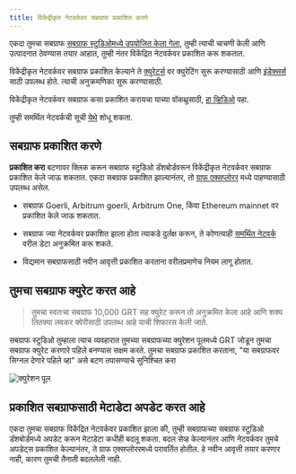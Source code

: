 ```yaml
---
title: विकेंद्रीकृत नेटवर्कवर सबग्राफ प्रकाशित करणे
---
```


एकदा तुमचा सबग्राफ [सबग्राफ स्टुडिओमध्ये उपयोजित केला गेला](/deploying/deploying-a-subgraph-to-studio), तुम्ही त्याची चाचणी केली आणि उत्पादनात ठेवण्यास तयार आहात, तुम्ही नंतर विकेंद्रित नेटवर्कवर प्रकाशित करू शकतात.

विकेंद्रीकृत नेटवर्कवर सबग्राफ प्रकाशित केल्याने ते [क्युरेटर्स](/network/curating) वर क्युरेटिंग सुरू करण्यासाठी आणि [इंडेक्सर्स](/network/indexing) साठी उपलब्ध होते. त्याची अनुक्रमणिका सुरू करण्यासाठी.

विकेंद्रीकृत नेटवर्कवर सबग्राफ कसा प्रकाशित करायचा याच्या वॉकथ्रूसाठी, [हा व्हिडिओ](https://youtu.be/HfDgC2oNnwo?t=580) पहा.

तुम्ही समर्थित नेटवर्कची सूची [येथे](/developing/supported-networks) शोधू शकता.

## सबग्राफ प्रकाशित करणे

**प्रकाशित करा** बटणावर क्लिक करून सबग्राफ स्टुडिओ डॅशबोर्डवरून विकेंद्रीकृत नेटवर्कवर सबग्राफ प्रकाशित केले जाऊ शकतात. एकदा सबग्राफ प्रकाशित झाल्यानंतर, तो [ग्राफ एक्सप्लोरर](https://thegraph.com/explorer/) मध्ये पाहण्यासाठी उपलब्ध असेल.

- सबग्राफ Goerli, Arbitrum goerli, Arbitrum One, किंवा Ethereum mainnet वर प्रकाशित केले जाऊ शकतात.

- सबग्राफ ज्या नेटवर्कवर प्रकाशित झाला होता त्याकडे दुर्लक्ष करून, ते कोणत्याही [समर्थित नेटवर्क](/developing/supported-networks) वरील डेटा अनुक्रमित करू शकते.

- विद्यमान सबग्राफसाठी नवीन आवृत्ती प्रकाशित करताना वरीलप्रमाणेच नियम लागू होतात.

## तुमचा सबग्राफ क्युरेट करत आहे

> तुमचा स्वतःचा सबग्राफ 10,000 GRT सह क्युरेट करून तो अनुक्रमित केला आहे आणि शक्य तितक्या लवकर क्वेरीसाठी उपलब्ध आहे याची शिफारस केली जाते.

सबग्राफ स्टुडिओ तुम्हाला त्याच व्यवहारात तुमच्या सबग्राफच्या क्युरेशन पूलमध्ये GRT जोडून तुमचा सबग्राफ क्युरेट करणारे पहिले बनण्यास सक्षम करते. तुमचा सबग्राफ प्रकाशित करताना, "या सबग्राफवर सिग्नल देणारे पहिले व्हा" असे बटण तपासण्याचे सुनिश्चित करा

![क्युरेशन पूल](/img/curate-own-subgraph-tx.png)

## प्रकाशित सबग्राफसाठी मेटाडेटा अपडेट करत आहे

एकदा तुमचा सबग्राफ विकेंद्रित नेटवर्कवर प्रकाशित झाला की, तुम्ही सबग्राफच्या सबग्राफ स्टुडिओ डॅशबोर्डमध्ये अपडेट करून मेटाडेटा कधीही बदलू शकता. बदल सेव्ह केल्यानंतर आणि नेटवर्कवर तुमचे अपडेट्स प्रकाशित केल्यानंतर, ते ग्राफ एक्सप्लोररमध्ये परावर्तित होतील. हे नवीन आवृत्ती तयार करणार नाही, कारण तुमची तैनाती बदललेली नाही.
